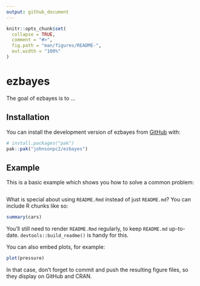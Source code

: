 ```yaml
---
output: github_document
---
```


<!-- README.md is generated from README.Rmd. Please edit that file -->

```r
knitr::opts_chunk$set(
  collapse = TRUE,
  comment = "#>",
  fig.path = "man/figures/README-",
  out.width = "100%"
)
```

# ezbayes

<!-- badges: start -->
<!-- badges: end -->

The goal of ezbayes is to ...

## Installation

You can install the development version of ezbayes from [GitHub](https://github.com/) with:

``` r
# install.packages("pak")
pak::pak("johnsonpc2/ezbayes")
```

## Example

This is a basic example which shows you how to solve a common problem:

```r

```

What is special about using `README.Rmd` instead of just `README.md`? You can include R chunks like so:

```r
summary(cars)
```

You'll still need to render `README.Rmd` regularly, to keep `README.md` up-to-date. `devtools::build_readme()` is handy for this.

You can also embed plots, for example:

```r
plot(pressure)
```

In that case, don't forget to commit and push the resulting figure files, so they display on GitHub and CRAN.
